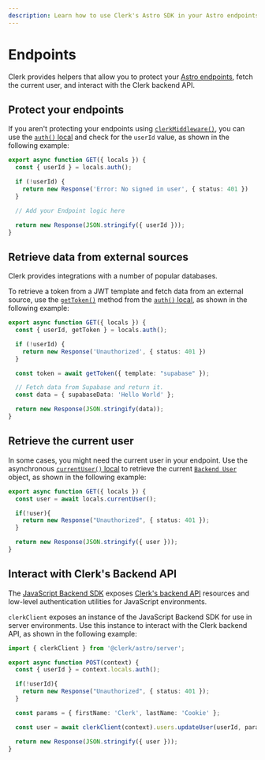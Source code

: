 ```yaml
---
description: Learn how to use Clerk's Astro SDK in your Astro endpoints.
---
```


# Endpoints

Clerk provides helpers that allow you to protect your [Astro endpoints](https://docs.astro.build/en/guides/endpoints/#server-endpoints-api-routes), fetch the current user, and interact with the Clerk backend API.

## Protect your endpoints

If you aren't protecting your endpoints using [`clerkMiddleware()`](/docs/references/astro/clerk-middleware), you can use the [`auth()` local](/docs/references/astro/locals) and check for the `userId` value, as shown in the following example:

```ts {{ prettier: false, filename: 'src/pages/api/route.ts' }}
export async function GET({ locals }) {
  const { userId } = locals.auth();

  if (!userId) {
    return new Response('Error: No signed in user', { status: 401 })
  }

  // Add your Endpoint logic here

  return new Response(JSON.stringify({ userId }));
}
```

## Retrieve data from external sources

Clerk provides integrations with a number of popular databases.

To retrieve a token from a JWT template and fetch data from an external source, use the [`getToken()`](https://clerk.com/docs/references/nextjs/auth-object#get-token) method from the [`auth()` local](/docs/references/astro/locals), as shown in the following example:

```ts {{ prettier: false, filename: 'src/pages/api/route.ts' }}
export async function GET({ locals }) {
  const { userId, getToken } = locals.auth();

  if (!userId) {
    return new Response('Unauthorized', { status: 401 })
  }

  const token = await getToken({ template: "supabase" });

  // Fetch data from Supabase and return it.
  const data = { supabaseData: 'Hello World' };

  return new Response(JSON.stringify(data));
}
```

## Retrieve the current user

In some cases, you might need the current user in your endpoint. Use the asynchronous [`currentUser()` local](/docs/references/astro/locals#accessing-the-current-user) to retrieve the current [`Backend User`](https://clerk.com/docs/references/backend/types/backend-user) object, as shown in the following example:

```ts {{ prettier: false, filename: 'src/pages/api/route.ts' }}
export async function GET({ locals }) {
  const user = await locals.currentUser();

  if(!user){
    return new Response("Unauthorized", { status: 401 });
  }

  return new Response(JSON.stringify({ user }));
}
```

## Interact with Clerk's Backend API

The [JavaScript Backend SDK](/docs/references/backend/overview) exposes [Clerk's backend API](https://clerk.com/docs/reference/backend-api) resources and low-level authentication utilities for JavaScript environments.

`clerkClient` exposes an instance of the JavaScript Backend SDK for use in server environments. Use this instance to interact with the Clerk backend API, as shown in the following example:

```ts {{ prettier: false, filename: 'src/pages/api/route.ts' }}
import { clerkClient } from '@clerk/astro/server';

export async function POST(context) {
  const { userId } = context.locals.auth();

  if(!userId){
    return new Response("Unauthorized", { status: 401 });
  }

  const params = { firstName: 'Clerk', lastName: 'Cookie' };

  const user = await clerkClient(context).users.updateUser(userId, params);

  return new Response(JSON.stringify({ user }));
}
```
